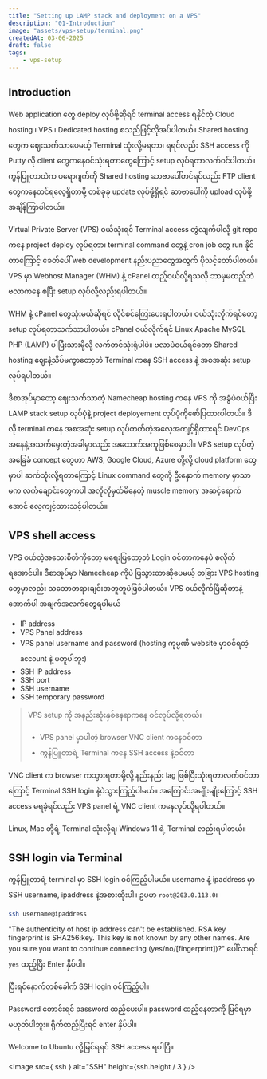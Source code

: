 ```yaml
---
title: "Setting up LAMP stack and deployment on a VPS"
description: "01-Introduction"
image: "assets/vps-setup/terminal.png"
createdAt: 03-06-2025
draft: false
tags:
    - vps-setup
---
```



## Introduction
Web application တွေ deploy လုပ်ဖို့ဆိုရင် terminal access ရနိုင်တဲ့ Cloud hosting ၊ VPS ၊ Dedicated hosting စသည်ဖြင့်လိုအပ်ပါတယ်။ Shared hosting တွေက ဈေးသက်သာပေမယ့် Terminal သုံးလို့မရတာ၊ ရရင်လည်း SSH access ကို Putty လို client တွေကနေဝင်သုံးရတာတွေကြောင့် setup လုပ်ရတာလက်ဝင်ပါတယ်။ ကွန်ပြူတာထဲက ပရောဂျက်ကို Shared hosting ဆာဗာပေါ်တင်ရင်လည်း FTP client တွေကနေတင်ရလေ့ရှိတာမို့ တစ်ခုခု update လုပ်ဖို့ရှိရင် ဆာဗာပေါ်ကို upload လုပ်ဖို့အချိန်ကြာပါတယ်။

Virtual Private Server (VPS) ဝယ်သုံးရင် Terminal access တွဲလျက်ပါလို့ git repo ကနေ project deploy လုပ်ရတာ၊ terminal command တွေနဲ့ cron job တွေ run နိုင်တာကြောင့် ခေတ်ပေါ် web development နည်းပညာတွေအတွက် ပိုသင့်တော်ပါတယ်။ VPS မှာ Webhost Manager (WHM) နဲ့ cPanel ထည့်ဝယ်လို့ရသလို ဘာမှမထည့်ဘဲ ဗလာကနေ စပြီး setup လုပ်လို့လည်းရပါတယ်။

WHM နဲ့ cPanel တွေသုံးမယ်ဆိုရင် လိုင်စင်ကြေးပေးရပါတယ်။ ဝယ်သုံးလိုက်ရင်တော့ setup လုပ်ရတာသက်သာပါတယ်။ cPanel ဝယ်လိုက်ရင် Linux Apache MySQL PHP (LAMP) ပါပြီးသားမို့လို့ လက်တင်သုံးရုံပါပဲ။ ဗလာပဲဝယ်ရင်တော့ Shared hosting ဈေးနဲ့သိပ်မကွာတော့ဘဲ Terminal ကနေ SSH access နဲ့ အစအဆုံး setup လုပ်ရပါတယ်။

ဒီစာအုပ်မှာတော့ ဈေးသက်သာတဲ့ Namecheap hosting ကနေ VPS ကို အခွံပဲဝယ်ပြီး LAMP stack setup လုပ်ပုံနဲ့ project deployement လုပ်ပုံကိုဖော်ပြထားပါတယ်။ ဒီလို terminal ကနေ အစအဆုံး setup လုပ်တတ်တဲ့အလေ့အကျင့်ရှိထားရင် DevOps အနေနဲ့အသက်မွေးတဲ့အခါမှာလည်း အထောက်အကူဖြစ်စေမှာပါ။ VPS setup လုပ်တဲ့အခြေခံ concept တွေဟာ AWS, Google Cloud, Azure တို့လို့ cloud platform တွေမှာပါ ဆက်သုံးလို့ရတာကြောင့် Linux command တွေကို ဦးနှောက် memory မှာသာမက လက်ချောင်းတွေကပါ အလိုလိုမှတ်မိနေတဲ့ muscle memory အဆင့်ရောက်အောင် လေ့ကျင့်ထားသင့်ပါတယ်။

## VPS shell access

VPS ဝယ်တဲ့အသေးစိတ်ကိုတော့ မရေးပြတော့ဘဲ Login ဝင်တာကနေပဲ စလိုက်ရအောင်ပါ။ ဒီစာအုပ်မှာ Namecheap ကိုပဲ ပြသွားတာဆိုပေမယ့် တခြား VPS hosting တွေမှာလည်း သဘောတရားချင်းအတူတူပဲဖြစ်ပါတယ်။ VPS ဝယ်လိုက်ပြီဆိုတာနဲ့ အောက်ပါ အချက်အလက်တွေရပါမယ်

- IP address
- VPS Panel address
- VPS panel username and password (hosting ကုမ္ပဏီ website မှာဝင်ရတဲ့ account နဲ့ မတူပါဘူး)
- SSH IP address
- SSH port
- SSH username
- SSH temporary password

>VPS setup ကို အနည်းဆုံးနှစ်နေရာကနေ ဝင်လုပ်လို့ရတယ်။
>- VPS panel မှာပါတဲ့ browser VNC client ကနေဝင်တာ
>- ကွန်ပြူတာရဲ့ Terminal ကနေ SSH access နဲ့ဝင်တာ

VNC client က browser ကသွားရတာမို့လို့ နည်းနည်း lag ဖြစ်ပြီးသုံးရတာလက်ဝင်တာကြောင့် Terminal SSH login နဲ့ပဲသွားကြည့်ပါမယ်။ အကြောင်းအမျိုးမျိုးကြောင့် SSH access မရခဲ့ရင်လည်း VPS panel ရဲ့ VNC client ကနေလုပ်လို့ရပါတယ်။

Linux, Mac တို့ရဲ့ Terminal သုံးလို့ရ၊ Windows 11 ရဲ့ Terminal လည်းရပါတယ်။

## SSH login via Terminal
ကွန်ပြူတာရဲ့ terminal မှာ SSH login ဝင်ကြည့်ပါမယ်။ username နဲ့ ipaddress မှာ SSH username, ipaddress နဲ့အစားထိုးပါ။ ဥပမာ `root@203.0.113.0`။
```bash
ssh username@ipaddress
```
"The authenticity of host ip address can't be established.
RSA key fingerprint is SHA256:key.
This key is not known by any other names.
Are you sure you want to continue connecting (yes/no/[fingerprint])?"
ပေါ်လာရင် `yes` ထည့်ပြီး Enter နှိပ်ပါ။

ပြီးရင်နောက်တစ်ခေါက် SSH login ဝင်ကြည့်ပါ။

Password တောင်းရင် password ထည့်ပေးပါ။ password ထည့်နေတာကို မြင်ရမှာမဟုတ်ပါဘူး။ ရိုက်ထည့်ပြီးရင် enter နှိပ်ပါ။

Welcome to Ubuntu လို့မြင်ရရင် SSH access ရပါပြီ။

<Image src={ ssh } alt="SSH" height={ssh.height / 3 } />
